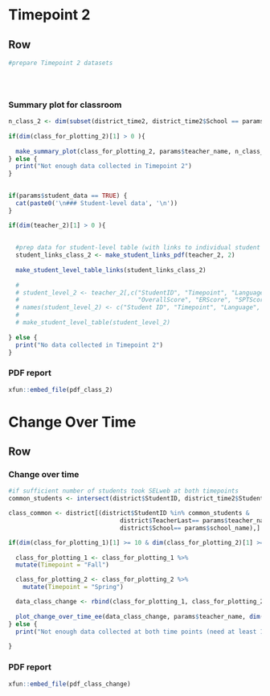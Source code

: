 Timepoint 2  {data-icon="fa-table"}
=====================================  

Row {data-height=650, .tabset .tabset-fade}
-----------------------------------------------------------------------
```r

#prepare Timepoint 2 datasets





```

### Summary plot for classroom

```r
n_class_2 <- dim(subset(district_time2, district_time2$School == params$school_name & district_time2$TeacherLast == params$teacher_name))[1]
  
if(dim(class_for_plotting_2)[1] > 0 ){
  
  make_summary_plot(class_for_plotting_2, params$teacher_name, n_class_2)
} else {
  print("Not enough data collected in Timepoint 2")
}
 
```

```r

if(params$student_data == TRUE) {
  cat(paste0('\n### Student-level data', '\n'))
}
```

```r
if(dim(teacher_2)[1] > 0 ){
  
  
  #prep data for student-level table (with links to individual student reports)
  student_links_class_2 <- make_student_links_pdf(teacher_2, 2)
  
  make_student_level_table_links(student_links_class_2)
  
  # 
  # student_level_2 <- teacher_2[,c("StudentID", "Timepoint", "Language", "Grade", "LastName",
  #                                 "OverallScore", "ERScore", "SPTScore", "SPSScore", "SCScore")]
  # names(student_level_2) <- c("Student ID", "Timepoint", "Language", "Grade", "Last Name", "Overall Score", "Emotion Recognition", "Social Perspective-Taking", "Social Problem-Solving", "Self-Control")
  # 
  # make_student_level_table(student_level_2)
  
} else {
  print("No data collected in Timepoint 2")
}
```

### PDF report
```r

xfun::embed_file(pdf_class_2)
```

Change Over Time {data-icon="fa-bar-chart"}
=====================================  

Row {data-height=650, .tabset .tabset-fade}
-----------------------------------------------------------------------

### Change over time
```r

#if sufficient number of students took SELweb at both timepoints
common_students <- intersect(district$StudentID, district_time2$StudentID)

class_common <- district[(district$StudentID %in% common_students &
                               district$TeacherLast== params$teacher_name &
                               district$School== params$school_name),]

if(dim(class_for_plotting_1)[1] >= 10 & dim(class_for_plotting_2)[1] >= 10){
  
  class_for_plotting_1 <- class_for_plotting_1 %>% 
  mutate(Timepoint = "Fall")

  class_for_plotting_2 <- class_for_plotting_2 %>% 
    mutate(Timepoint = "Spring")

  data_class_change <- rbind(class_for_plotting_1, class_for_plotting_2)
   
  plot_change_over_time_ee(data_class_change, params$teacher_name, dim(class_common)[1])
} else {
  print("Not enough data collected at both time points (need at least 15 data points for both Fall and Spring)")
  
}


```

### PDF report
```r

xfun::embed_file(pdf_class_change)
```